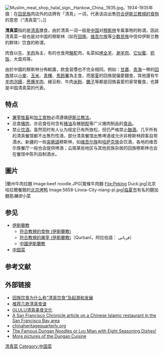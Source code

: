{{中国菜}}
{{中国伊斯兰教}}
[[File:Muslim_meat_shop_halal_sign,_Hankow_China,_1935.jpg|thumb]]，1934-1935年摄：在[[回族|回民族]]肉店外的店牌有「清真」一词，代表该店出售[[符合教規的食物_(伊斯蘭教)|符合伊斯兰教規的食物]]的意思（“清真菜”）。]]

'''清真菜'''指的是[[清真|清真]]膳食，由於清真一词一般是[[中国|中国]]对[[穆斯林|穆斯林]]专属事物的称谓，因此清真菜一般也是对中国的穆斯林（如在[[回族|回族]]、[[维吾尔族|维吾尔族]]等[[少数民族|少数民族]]中信仰伊斯兰教的群体）饮食的称谓。

肉食以[[牛|牛]]、[[羊肉|羊肉]]為主，有的也食用[[駱駝|駱駝]]肉，名菜如[[烤全羊|烤全羊]]、[[涮羊肉|涮羊肉]]、[[它似蜜|它似蜜]]、[[抓饭|抓饭]]、大盘鸡等。

由於中國的穆斯林分佈較廣，飲食習慣也不完全相同。例如：[[甘肅|甘肅]]、[[青海|青海]]一帶的[[回族|回族]]就以[[小麥|小麥]]、[[玉米|玉米]]、[[青稞|青稞]]、[[馬鈴薯|馬鈴薯]]為主食，而[[寧夏|寧夏]]的回族就偏愛麵食，其他還有牛[[羊肉泡饃|羊肉泡饃]]、[[葱爆羊肉|葱爆羊肉]]、綠豆粉、牛肉[[米粉|米粉]]、[[饊子|饊子]]等都是回族喜愛的家常餐食，也算是中国清真菜的代表。

== 特点 ==
* [[屠宰|屠宰]][[牲畜|牲畜]]和[[加工|加工]][[食物|食物]]必须遵循[[伊斯兰教法|伊斯兰教法]]。
* 忌食[[猪肉|猪肉]]，亦忌食任何含有[[猪油|猪油]]及猪[[明胶|明胶]]等广义猪肉制品的[[食品|食品]]。
* 禁止[[饮酒|饮酒]]。虽然现时有人认为规定已有所放松，但仍严格禁止[[酗酒|酗酒]]。几乎所有的清真餐馆都不出售烈性酒，部分清真餐馆出售啤酒或允许非穆斯林顾客自带酒水。新疆的一些[[突厥語|突厥語]]穆斯林，如[[维吾尔族|维吾尔族]]和[[哈萨克族|哈萨克族]]会饮酒，各地的维吾尔族餐厅一般也会提供啤酒；云南某些地区与其他民族杂居的回族穆斯林也会在餐馆中陈列自制酒水。

==圖片==
<gallery class="center" caption="" widths="210px" heights="210px"> 
|蘭州牛肉拉麵
Image:beef noodle.JPG|寬條牛肉麵
File:Peking Duck.jpg|北京哈拉爾餐館的[[北京烤鸭|北京烤鸭]]
Image:5658-Linxia-City-niang-pi.jpg|[[临夏市|临夏市]]有名的麵加麵筋''釀皮''小菜
</gallery>

== 参见 ==
* [[伊斯蘭教|伊斯蘭教]]
** [[符合教規的食物_(伊斯蘭教)|符合教規的食物 (伊斯蘭教)]]
** [[符合教規的屠宰_(伊斯蘭教)|符合教規的屠宰 (伊斯蘭教)]]（Qurbanī，阿拉伯語： قربانى‎）
** [[中國伊斯蘭教|中國伊斯蘭教]]
* [[中国菜|中国菜]]

== 参考文献 ==
{{Reflist}}

== 外部链接 ==
* [https://web.archive.org/web/20120629102417/http://www.nx.xinhuanet.com/nation/2005-09/05/content_5056866.htm 回族饮食为什么称“清真饮食”及起源和发展]
* [http://news.xinhuanet.com/food/2005-10/25/content_3679742.htm 推荐几款清真食谱] {{Wayback|url=http://news.xinhuanet.com/food/2005-10/25/content_3679742.htm |date=20090804122748 }}
* [http://www.glulu.com/ GLULU清真美食文化] {{Wayback|url=http://www.glulu.com/ |date=20200326214034 }}
*[http://www.sfgate.com/cgi-bin/article.cgi?f=/c/a/2004/07/09/PNGTF7H0QS1.DTL A San Francisco Chronicle article on a Chinese Islamic restaurant in the San Francisco Bay area] {{Wayback|url=http://www.sfgate.com/cgi-bin/article.cgi?f=%2Fc%2Fa%2F2004%2F07%2F09%2FPNGTF7H0QS1.DTL |date=20120204034057 }}
*[http://www.chinaheritagequarterly.org/features.php?searchterm=005_halal.inc&issue=005 chinaheritagequarterly.org] {{Wayback|url=http://www.chinaheritagequarterly.org/features.php?searchterm=005_halal.inc&issue=005 |date=20210121163637 }}
*[http://centralasianchef.spaces.live.com/blog/cns!C5B6F768391D3635!272.entry The Famous Dungan Noodles or Lyu Mian with Eight Seasoning Dishes!]{{dead link|date=2018年1月 |bot=InternetArchiveBot |fix-attempted=yes }}
*[https://web.archive.org/web/20110826134305/http://s694.photobucket.com/albums/vv306/CyberChef/ More pictures of the Dungan Cuisine]

{{Xinjiang topics}}
{{Ningxia topics}}
{{Gansu topics}}

[[Category:清真菜|]]
[[Category:中国菜|Category:中国菜]]
